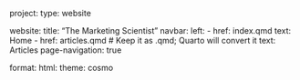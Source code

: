 project:
  type: website

website:
  title: "The Marketing Scientist"
  navbar:
    left:
      - href: index.qmd
        text: Home
      - href: articles.qmd  # Keep it as .qmd; Quarto will convert it
        text: Articles
  page-navigation: true

format:
  html:
    theme: cosmo
